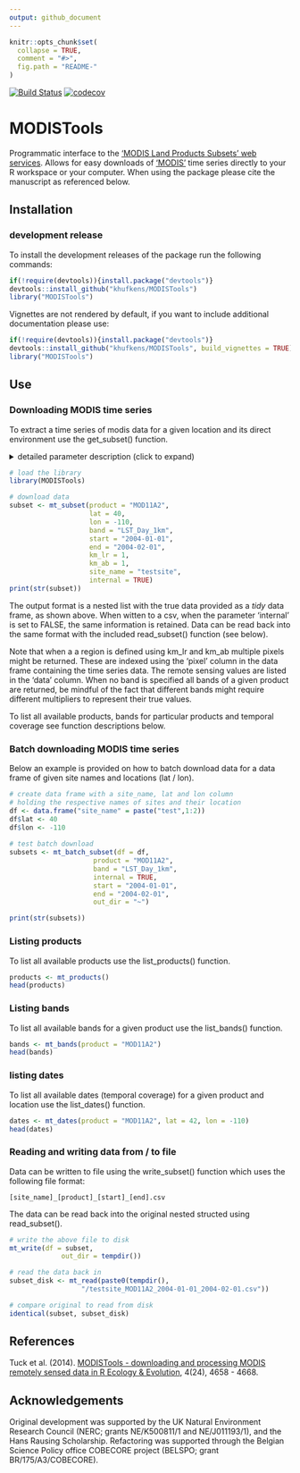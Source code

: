 ```yaml
---
output: github_document
---
```

<!-- README.md is generated from README.Rmd. Please edit that file -->

```r
knitr::opts_chunk$set(
  collapse = TRUE,
  comment = "#>",
  fig.path = "README-"
)
```

[![Build Status](https://travis-ci.org/khufkens/MODISTools.svg)](https://travis-ci.org/khufkens/MODISTools) [![codecov](https://codecov.io/gh/khufkens/MODISTools/branch/master/graph/badge.svg)](https://codecov.io/gh/khufkens/MODISTools) 

# MODISTools

Programmatic interface to the ['MODIS Land Products Subsets' web services](https://modis.ornl.gov/data/modis_webservice.html). Allows for easy downloads of ['MODIS'](http://modis.gsfc.nasa.gov/) time series directly to your R workspace or your computer. When using the package please cite the manuscript as referenced below.

## Installation

### development release

To install the development releases of the package run the following commands:

```r
if(!require(devtools)){install.package("devtools")}
devtools::install_github("khufkens/MODISTools")
library("MODISTools")
```

Vignettes are not rendered by default, if you want to include additional documentation please use:

```r
if(!require(devtools)){install.package("devtools")}
devtools::install_github("khufkens/MODISTools", build_vignettes = TRUE)
library("MODISTools")
```

## Use

### Downloading MODIS time series

To extract a time series of modis data for a given location and its direct environment use the get_subset() function.

<details><summary>detailed parameter description (click to expand)</summary>
<p>

Parameter     | Description                      
------------- | ------------------------------ 	
product	      | a MODIS product
band	      | a MODIS product band (if NULL all bands are downloaded)
lat           | latitude of the site
lon           | longitude of the site
start      | start year of the time series (data start in 1980)
end        | end year of the time series (current year - 2 years, use force = TRUE to override)
internal      | logical, TRUE or FALSE, if true data is imported into R workspace otherwise it is downloaded into the current working directory
out_dir | path where to store the data when not used internally, defaults to tempdir()
km_lr | force "out of temporal range" downloads (integer)
km_ab | suppress the verbose output (integer)
site_name | a site identifier
site_id | a site_id for predefined locations (not required)

</p>
</details>

```r
# load the library
library(MODISTools)

# download data
subset <- mt_subset(product = "MOD11A2",
                    lat = 40,
                    lon = -110,
                    band = "LST_Day_1km",
                    start = "2004-01-01",
                    end = "2004-02-01",
                    km_lr = 1,
                    km_ab = 1,
                    site_name = "testsite",
                    internal = TRUE)
print(str(subset))
```

The output format is a nested list with the true data provided as a *tidy* data frame, as shown above. When witten to a csv, when the parameter 'internal' is set to FALSE, the same information is retained. Data can be read back into the same format with the included read_subset() function (see below).

Note that when a a region is defined using km_lr and km_ab multiple pixels might be returned. These are indexed using the 'pixel' column in the data frame containing the time series data. The remote sensing values are listed in the 'data' column. When no band is specified all bands of a given product are returned, be mindful of the fact that different bands might require different multipliers to represent their true values. 

To list all available products, bands for particular products and temporal coverage see function descriptions below.

### Batch downloading MODIS time series

Below an example is provided on how to batch download data for a data frame of given site names and locations (lat / lon).

```r
# create data frame with a site_name, lat and lon column
# holding the respective names of sites and their location
df <- data.frame("site_name" = paste("test",1:2))
df$lat <- 40
df$lon <- -110
  
# test batch download
subsets <- mt_batch_subset(df = df,
                     product = "MOD11A2",
                     band = "LST_Day_1km",
                     internal = TRUE,
                     start = "2004-01-01",
                     end = "2004-02-01",
                     out_dir = "~")

print(str(subsets))
```


### Listing products

To list all available products use the list_products() function.

```r
products <- mt_products()
head(products)
```


### Listing bands

To list all available bands for a given product use the list_bands() function.

```r
bands <- mt_bands(product = "MOD11A2")
head(bands)
```

### listing dates

To list all available dates (temporal coverage) for a given product and location use the list_dates() function.

```r
dates <- mt_dates(product = "MOD11A2", lat = 42, lon = -110)
head(dates)
```

### Reading and writing data from / to file

Data can be written to file using the write_subset() function which uses the following file format:

```
[site_name]_[product]_[start]_[end].csv
```

The data can be read back into the original nested structed using read_subset().

```r
# write the above file to disk
mt_write(df = subset,
             out_dir = tempdir())

# read the data back in
subset_disk <- mt_read(paste0(tempdir(),
                  "/testsite_MOD11A2_2004-01-01_2004-02-01.csv"))

# compare original to read from disk
identical(subset, subset_disk)
```

## References

Tuck et al. (2014). [MODISTools - downloading and processing MODIS remotely sensed data in R Ecology & Evolution](https://onlinelibrary.wiley.com/doi/full/10.1002/ece3.1273), 4(24), 4658 - 4668.

## Acknowledgements

Original development was supported by the UK Natural Environment Research Council (NERC; grants NE/K500811/1 and NE/J011193/1), and the Hans Rausing Scholarship. Refactoring was supported through the Belgian Science Policy office COBECORE project (BELSPO; grant BR/175/A3/COBECORE).
